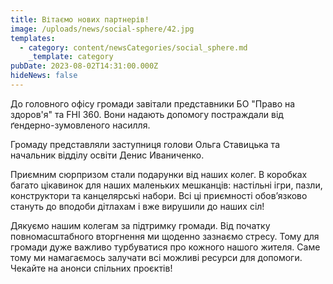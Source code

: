 ```yaml
---
title: Вітаємо нових партнерів!
image: /uploads/news/social-sphere/42.jpg
templates:
  - category: content/newsCategories/social_sphere.md
    _template: category
pubDate: 2023-08-02T14:31:00.000Z
hideNews: false
---
```


До головного офісу громади завітали представники БО "Право на здоров'я" та FHI 360. Вони надають допомогу постраждали від ґендерно-зумовленого насилля.

Громаду представляли заступниця голови Ольга Ставицька та начальник відділу освіти Денис Иваниченко. 

Приємним сюрпризом стали подарунки від наших колег. В коробках багато цікавинок для наших маленьких мешканців: настільні ігри, пазли, конструктори та канцелярські набори. Всі ці приємності обов’язково стануть до вподоби дітлахам і вже вирушили до наших сіл! 

Дякуємо нашим колегам за підтримку громади. Від початку повномасштабного вторгнення ми щоденно зазнаємо стресу. Тому для громади дуже важливо турбуватися про кожного нашого жителя. Саме тому ми намагаємось залучати всі можливі ресурси для допомоги. Чекайте на анонси спільних проєктів!





